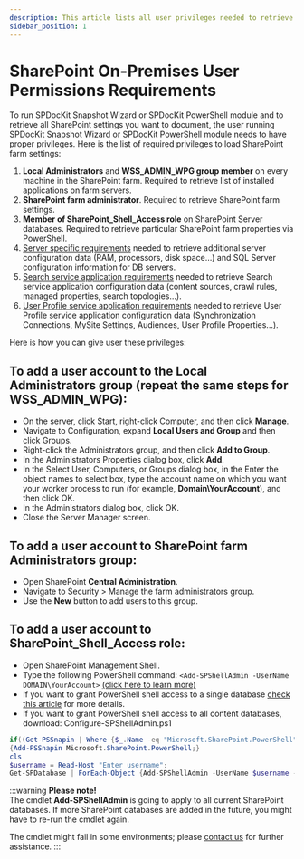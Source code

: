 ```yaml
---
description: This article lists all user privileges needed to retrieve SharePoint farm settings with SPDocKit Snapshot Wizard or SPDocKit PowerShell module.
sidebar_position: 1
---
```



# SharePoint On-Premises User Permissions Requirements

To run SPDocKit Snapshot Wizard or SPDocKit PowerShell module and to retrieve all SharePoint settings you want to document, the user running SPDocKit Snapshot Wizard or SPDocKit PowerShell module needs to have proper privileges. Here is the list of required privileges to load SharePoint farm settings:

1. **Local Administrators** and **WSS\_ADMIN\_WPG group member** on every machine in the SharePoint farm. Required to retrieve list of installed applications on farm servers.
2. **SharePoint farm administrator**. Required to retrieve SharePoint farm settings.
3. **Member of SharePoint\_Shell\_Access role** on SharePoint Server databases. Required to retrieve particular SharePoint farm properties via PowerShell.
4. [Server specific requirements](server-load-permission-requirements.md) needed to retrieve additional server configuration data \(RAM, processors, disk space…\) and SQL Server configuration information for DB servers.
5. [Search service application requirements](service-application-permission-requirements.md#search-service-application-requirements) needed to retrieve Search service application configuration data \(content sources, crawl rules, managed properties, search topologies...\).
6. [User Profile service application requirements](service-application-permission-requirements.md#user-profile-service-application-requirements) needed to retrieve User Profile service application configuration data \(Synchronization Connections, MySite Settings, Audiences, User Profile Properties...\).

Here is how you can give user these privileges:

## To add a user account to the **Local Administrators** group \(repeat the same steps for **WSS\_ADMIN\_WPG**\):

* On the server, click Start, right-click Computer, and then click **Manage**.
* Navigate to Configuration, expand **Local Users and Group** and then click Groups.
* Right-click the Administrators group, and then click **Add to Group**.
* In the Administrators Properties dialog box, click **Add**.
* In the Select User, Computers, or Groups dialog box, in the Enter the object names to select box, type the account name on which you want your worker process to run \(for example, **Domain\YourAccount**\), and then click OK.
* In the Administrators dialog box, click OK.
* Close the Server Manager screen.

## To add a user account to **SharePoint farm Administrators** group:

* Open SharePoint **Central Administration**.
* Navigate to Security &gt; Manage the farm administrators group.
* Use the **New** button to add users to this group.

## To add a user account to **SharePoint\_Shell\_Access role**:

* Open SharePoint Management Shell.
* Type the following PowerShell command:  `<Add-SPShellAdmin -UserName DOMAIN\YourAccount>` [\(click here to learn more\)](http://technet.microsoft.com/en-us/library/ff607596.aspx)
* If you want to grant PowerShell shell access to a single database [check this article](http://technet.microsoft.com/en-us/library/ff607596.aspx) for more details.
* If you want to grant PowerShell shell access to all content databases,  download: Configure-SPShellAdmin.ps1

<DownloadButton 
  href="/spdockit-consultant/downloads/configure-spshelladmin.zip"
  filename="configure-spshelladmin.zip"
  fileSize="5.7 KB"
  fileType="ZIP"
  description="PowerShell script to grant shell access to all SharePoint content databases"
/>

```powershell
if((Get-PSSnapin | Where {$_.Name -eq "Microsoft.SharePoint.PowerShell"})-eq $null) 
{Add-PSSnapin Microsoft.SharePoint.PowerShell;}  
cls  
$username = Read-Host "Enter username";  
Get-SPDatabase | ForEach-Object {Add-SPShellAdmin -UserName $username -database $_.Id}
```

:::warning
**Please note!**  
The cmdlet **Add-SPShellAdmin** is going to apply to all current SharePoint databases. If more SharePoint databases are added in the future, you might have to re-run the cmdlet again.

The cmdlet might fail in some environments; please [contact us](https://www.syskit.com/company/contact-us/) for further assistance.
:::


